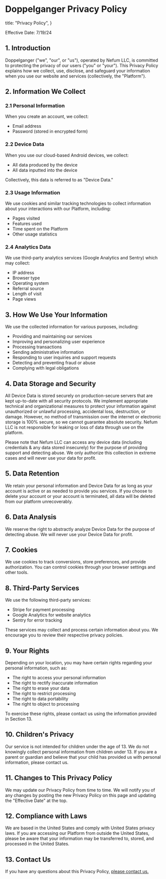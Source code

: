 # Doppelganger Privacy Policy

  title: "Privacy Policy",
}

Effective Date: 7/19/24

## 1. Introduction

Doppelganger ("we", "our", or "us"), operated by Nefum LLC, is committed to protecting the privacy of our users ("you" or "your"). This Privacy Policy explains how we collect, use, disclose, and safeguard your information when you use our website and services (collectively, the "Platform").

## 2. Information We Collect

### 2.1 Personal Information
When you create an account, we collect:
- Email address
- Password (stored in encrypted form)

### 2.2 Device Data
When you use our cloud-based Android devices, we collect:
- All data produced by the device
- All data inputted into the device

Collectively, this data is referred to as "Device Data."

### 2.3 Usage Information
We use cookies and similar tracking technologies to collect information about your interactions with our Platform, including:
- Pages visited
- Features used
- Time spent on the Platform
- Other usage statistics

### 2.4 Analytics Data
We use third-party analytics services (Google Analytics and Sentry) which may collect:
- IP address
- Browser type
- Operating system
- Referral source
- Length of visit
- Page views

## 3. How We Use Your Information

We use the collected information for various purposes, including:
- Providing and maintaining our services
- Improving and personalizing user experience
- Processing transactions
- Sending administrative information
- Responding to user inquiries and support requests
- Detecting and preventing fraud or abuse
- Complying with legal obligations

## 4. Data Storage and Security

All Device Data is stored securely on production-secure servers that are kept up-to-date with all security protocols. We implement appropriate technical and organizational measures to protect your information against unauthorized or unlawful processing, accidental loss, destruction, or damage. However, no method of transmission over the internet or electronic storage is 100% secure, so we cannot guarantee absolute security. Nefum LLC is not responsible for leaking or loss of data through use on the platform.

Please note that Nefum LLC can access any device data (including credentials & any data stored insecurely) for the purpose of providing support and detecting abuse. We only authorize this collection in extreme cases and will never use your data for profit.

## 5. Data Retention

We retain your personal information and Device Data for as long as your account is active or as needed to provide you services. If you choose to delete your account or your account is terminated, all data will be deleted from our platform unrecoverably.

## 6. Data Analysis

We reserve the right to abstractly analyze Device Data for the purpose of detecting abuse. We will never use your Device Data for profit.

## 7. Cookies

We use cookies to track conversions, store preferences, and provide authorization. You can control cookies through your browser settings and other tools.

## 8. Third-Party Services

We use the following third-party services:
- Stripe for payment processing
- Google Analytics for website analytics
- Sentry for error tracking

These services may collect and process certain information about you. We encourage you to review their respective privacy policies.

## 9. Your Rights

Depending on your location, you may have certain rights regarding your personal information, such as:
- The right to access your personal information
- The right to rectify inaccurate information
- The right to erase your data
- The right to restrict processing
- The right to data portability
- The right to object to processing

To exercise these rights, please contact us using the information provided in Section 13.

## 10. Children's Privacy

Our service is not intended for children under the age of 13. We do not knowingly collect personal information from children under 13. If you are a parent or guardian and believe that your child has provided us with personal information, please contact us.

## 11. Changes to This Privacy Policy

We may update our Privacy Policy from time to time. We will notify you of any changes by posting the new Privacy Policy on this page and updating the "Effective Date" at the top.

## 12. Compliance with Laws

We are based in the United States and comply with United States privacy laws. If you are accessing our Platform from outside the United States, please be aware that your information may be transferred to, stored, and processed in the United States.

## 13. Contact Us

If you have any questions about this Privacy Policy, [please contact us.](/contact)
